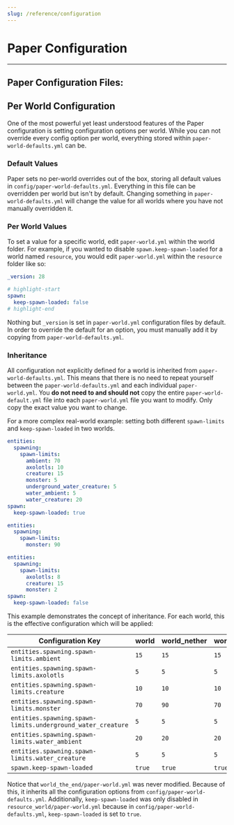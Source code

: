 ```yaml
---
slug: /reference/configuration
---
```


# Paper Configuration


---

## Paper Configuration Files:

<ConfigurationStructureDiagram/>

## Per World Configuration

One of the most powerful yet least understood features of the Paper configuration is setting
configuration options per world. While you can not override every config option per world,
everything stored within `paper-world-defaults.yml` can be.

### Default Values

Paper sets no per-world overrides out of the box, storing all default values in
`config/paper-world-defaults.yml`. Everything in this file can be overridden per world but isn't by
default. Changing something in `paper-world-defaults.yml` will change the value for all worlds where
you have not manually overridden it.

### Per World Values

To set a value for a specific world, edit `paper-world.yml` within the world folder. For example, if
you wanted to disable `spawn.keep-spawn-loaded` for a world named `resource`, you would edit
`paper-world.yml` within the `resource` folder like so:

```yaml title=resource/paper-world.yml
_version: 28

# highlight-start
spawn:
  keep-spawn-loaded: false
# highlight-end
```

Nothing but `_version` is set in `paper-world.yml` configuration files by default. In order to
override the default for an option, you must manually add it by copying from
`paper-world-defaults.yml`.

### Inheritance

All configuration not explicitly defined for a world is inherited from `paper-world-defaults.yml`.
This means that there is no need to repeat yourself between the `paper-world-defaults.yml` and each
individual `paper-world.yml`. You **do not need to and should not** copy the entire
`paper-world-default.yml` file into each `paper-world.yml` file you want to modify. Only copy the
exact value you want to change.

For a more complex real-world example: setting both different `spawn-limits` and `keep-spawn-loaded`
in two worlds.

```yaml title="paper-world-defaults.yml"
entities:
  spawning:
    spawn-limits:
      ambient: 70
      axolotls: 10
      creature: 15
      monster: 5
      underground_water_creature: 5
      water_ambient: 5
      water_creature: 20
spawn:
  keep-spawn-loaded: true
```

```yaml title="world_nether/paper-world.yml"
entities:
  spawning:
    spawn-limits:
      monster: 90
```

```yaml title="resource_world/paper-world.yml"
entities:
  spawning:
    spawn-limits:
      axolotls: 8
      creature: 15
      monster: 2
spawn:
  keep-spawn-loaded: false
```

This example demonstrates the concept of inheritance. For each world, this is the effective
configuration which will be applied:

| Configuration Key                                           | world  | world_nether | world_the_end | resource_world |
| ----------------------------------------------------------- | ------ | ------------ | ------------- | -------------- |
| `entities.spawning.spawn-limits.ambient`                    | `15`   | `15`         | `15`          | `15`           |
| `entities.spawning.spawn-limits.axolotls`                   | `5`    | `5`          | `5`           | `8`            |
| `entities.spawning.spawn-limits.creature`                   | `10`   | `10`         | `10`          | `15`           |
| `entities.spawning.spawn-limits.monster`                    | `70`   | `90`         | `70`          | `2`            |
| `entities.spawning.spawn-limits.underground_water_creature` | `5`    | `5`          | `5`           | `5`            |
| `entities.spawning.spawn-limits.water_ambient`              | `20`   | `20`         | `20`          | `20`           |
| `entities.spawning.spawn-limits.water_creature`             | `5`    | `5`          | `5`           | `5`            |
| `spawn.keep-spawn-loaded`                                   | `true` | `true`       | `true`        | `false`        |

Notice that `world_the_end/paper-world.yml` was never modified. Because of this, it inherits all the
configuration options from `config/paper-world-defaults.yml`. Additionally, `keep-spawn-loaded` was
only disabled in `resource_world/paper-world.yml` because in `config/paper-world-defaults.yml`,
`keep-spawn-loaded` is set to `true`.
